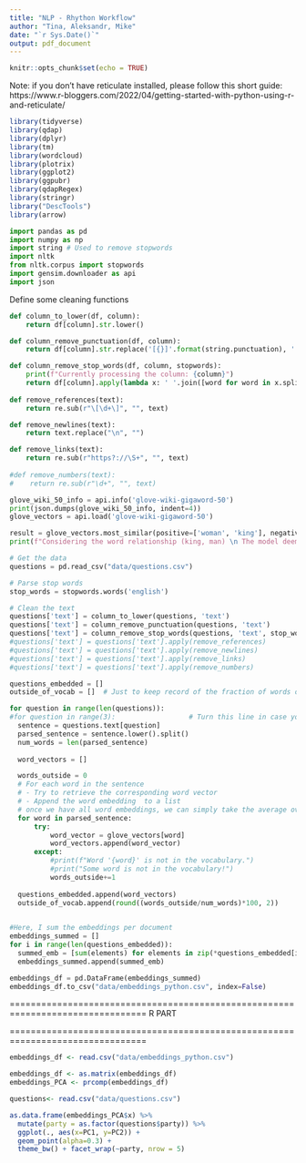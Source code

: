 ---
title: "NLP - Rhython Workflow"
author: "Tina, Aleksandr, Mike"
date: "`r Sys.Date()`"
output: pdf_document
---

```{r setup, include=FALSE}
knitr::opts_chunk$set(echo = TRUE)
```

Note: if you don't have reticulate installed, please follow this short guide:
https://www.r-bloggers.com/2022/04/getting-started-with-python-using-r-and-reticulate/ 
```{r Packages, echo=FALSE, warning=FALSE, message= FALSE}
library(tidyverse)
library(qdap)
library(dplyr)
library(tm)
library(wordcloud)
library(plotrix)
library(ggplot2)
library(ggpubr)
library(qdapRegex)
library(stringr)
library("DescTools")
library(arrow)
```

```{python pySetUp, warning=FALSE, message = FALSE}
import pandas as pd
import numpy as np
import string # Used to remove stopwords
import nltk 
from nltk.corpus import stopwords
import gensim.downloader as api
import json
```

Define some cleaning functions 

```{python py_preprocess_func}
def column_to_lower(df, column):
    return df[column].str.lower()

def column_remove_punctuation(df, column):
    return df[column].str.replace('[{}]'.format(string.punctuation), '')

def column_remove_stop_words(df, column, stopwords):
    print(f"Currently processing the column: {column}")
    return df[column].apply(lambda x: ' '.join([word for word in x.split() if word not in (stopwords)]))
  
def remove_references(text):
    return re.sub(r"\[\d+\]", "", text)

def remove_newlines(text):
    return text.replace("\n", "")

def remove_links(text):
    return re.sub(r"https?://\S+", "", text)
  
#def remove_numbers(text):
#    return re.sub(r"\d+", "", text)
```

```{python model download}
glove_wiki_50_info = api.info('glove-wiki-gigaword-50')
print(json.dumps(glove_wiki_50_info, indent=4))
glove_vectors = api.load('glove-wiki-gigaword-50')
```
```{python test_glove}
result = glove_vectors.most_similar(positive=['woman', 'king'], negative=['man'])
print(f"Considering the word relationship (king, man) \n The model deems the pair (woman, ?) to be answered as ? = {result[0][0]} with score {result[0][1]} ")
```

```{python data_preprocess}

# Get the data 
questions = pd.read_csv("data/questions.csv")

# Parse stop words
stop_words = stopwords.words('english')

# Clean the text 
questions['text'] = column_to_lower(questions, 'text')
questions['text'] = column_remove_punctuation(questions, 'text')
questions['text'] = column_remove_stop_words(questions, 'text', stop_words)
#questions['text'] = questions['text'].apply(remove_references)
#questions['text'] = questions['text'].apply(remove_newlines)
#questions['text'] = questions['text'].apply(remove_links)
#questions['text'] = questions['text'].apply(remove_numbers)
```

```{python get embeddings}
questions_embedded = []
outside_of_vocab = []  # Just to keep record of the fraction of words outside of vocabulary

for question in range(len(questions)):
#for question in range(3):                  # Turn this line in case you need quick checks
  sentence = questions.text[question]
  parsed_sentence = sentence.lower().split()
  num_words = len(parsed_sentence)
  
  word_vectors = []

  words_outside = 0
  # For each word in the sentence
  # - Try to retrieve the corresponding word vector 
  # - Append the word embedding  to a list
  # once we have all word embeddings, we can simply take the average over the first dimension to gain an average embedding for the sentence 
  for word in parsed_sentence:
      try:
          word_vector = glove_vectors[word]
          word_vectors.append(word_vector)
      except:
          #print(f"Word '{word}' is not in the vocabulary.")
          #print("Some word is not in the vocabulary!")
          words_outside+=1
  
  questions_embedded.append(word_vectors)
  outside_of_vocab.append(round((words_outside/num_words)*100, 2))
  

```

```{python sum_embeddings}
#Here, I sum the embeddings per document
embeddings_summed = []
for i in range(len(questions_embedded)):
  summed_emb = [sum(elements) for elements in zip(*questions_embedded[i])]
  embeddings_summed.append(summed_emb)
```

```{python embeddings_to_df}
embeddings_df = pd.DataFrame(embeddings_summed)
embeddings_df.to_csv("data/embeddings_python.csv", index=False)
```


================================================================================
R PART

================================================================================

```{r load_embeddings}
embeddings_df <- read.csv("data/embeddings_python.csv")

```

```{r PCA_embeddings}
embeddings_df <- as.matrix(embeddings_df)
embeddings_PCA <- prcomp(embeddings_df)
```

```{r PCA_vis}
questions<- read.csv("data/questions.csv")

as.data.frame(embeddings_PCA$x) %>%
  mutate(party = as.factor(questions$party)) %>%
  ggplot(., aes(x=PC1, y=PC2)) + 
  geom_point(alpha=0.3) + 
  theme_bw() + facet_wrap(~party, nrow = 5)
```



